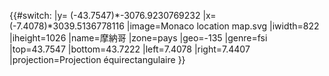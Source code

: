 {{#switch:{{{1}}}
|y= ({{{2}}}-43.7547)*-3076.9230769232
|x= ({{{3}}}-7.4078)*3039.5136778116
|image=Monaco location map.svg
|iwidth=822
|iheight=1026
|name=摩納哥
|zone=pays
|geo=-135
|genre=fsi
|top=43.7547
|bottom=43.7222
|left=7.4078
|right=7.4407
|projection=Projection équirectangulaire
}}<noinclude>{{Location map/Info|Monaco}}
{{Documentation}}
</noinclude>